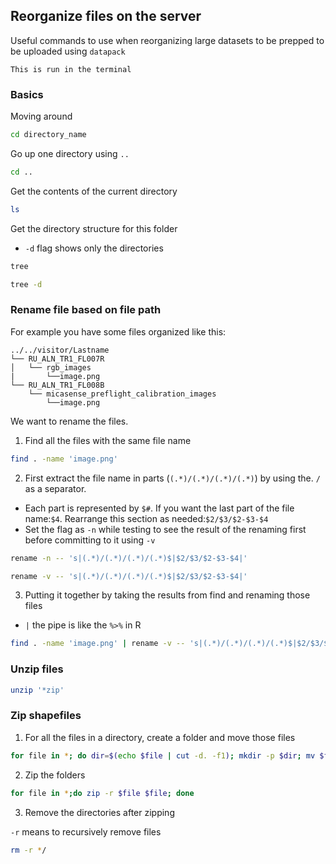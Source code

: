 ## Reorganize files on the server

Useful commands to use when reorganizing large datasets to be prepped to be uploaded using `datapack`

```block
This is run in the terminal
```

### Basics

Moving around
```bash
cd directory_name
```

Go up one directory using `..`
```bash
cd ..
```

Get the contents of the current directory
```bash
ls
```

Get the directory structure for this folder

- `-d` flag shows only the directories
```bash
tree

tree -d
```

### Rename file based on file path
For example you have some files organized like this:
```
../../visitor/Lastname
└── RU_ALN_TR1_FL007R
│   └── rgb_images
|       └──image.png
└── RU_ALN_TR1_FL008B 
    └── micasense_preflight_calibration_images
        └──image.png
```

We want to rename the files.

1. Find all the files with the same file name
```bash
find . -name 'image.png' 
```

2. First extract the file name in parts (`(.*)/(.*)/(.*)/(.*)`) by using the. `/` as a separator.

- Each part is represented by `$#`. If you want the last part of the file name:`$4`. Rearrange this section as needed:`$2/$3/$2-$3-$4`
- Set the flag as `-n` while testing to see the result of the renaming first before committing to it using `-v`
```bash
rename -n -- 's|(.*)/(.*)/(.*)/(.*)$|$2/$3/$2-$3-$4|'

rename -v -- 's|(.*)/(.*)/(.*)/(.*)$|$2/$3/$2-$3-$4|'
```

3. Putting it together by taking the results from find and renaming those files

- `|` the pipe is like the `%>%` in R
```bash
find . -name 'image.png' | rename -v -- 's|(.*)/(.*)/(.*)/(.*)$|$2/$3/$2-$3-$4|'
```

### Unzip files
```bash
unzip '*zip'
```

### Zip shapefiles

1. For all the files in a directory, create a folder and move those files 
```bash
for file in *; do dir=$(echo $file | cut -d. -f1); mkdir -p $dir; mv $file $dir; done
```

2. Zip the folders
```bash
for file in *;do zip -r $file $file; done
```

3. Remove the directories after zipping

`-r` means to recursively remove files
```bash
rm -r */
```
